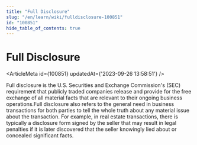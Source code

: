 ```yaml
---
title: "Full Disclosure"
slug: "/en/learn/wiki/fulldisclosure-100851"
id: "100851"
hide_table_of_contents: true
---
```



# Full Disclosure

<ArticleMeta id={100851} updatedAt={'2023-09-26 13:58:51'} />
<div className='border-solid border-b border-t-0 my-4 border-[var(--ifm-color-gray-300)]' />

Full disclosure is the U.S. Securities and Exchange Commission's (SEC) requirement that publicly traded companies release and provide for the free exchange of all material facts that are relevant to their ongoing business operations.Full disclosure also refers to the general need in business transactions for both parties to tell the whole truth about any material issue about the transaction. For example, in real estate transactions, there is typically a disclosure form signed by the seller that may result in legal penalties if it is later discovered that the seller knowingly lied about or concealed significant facts.
